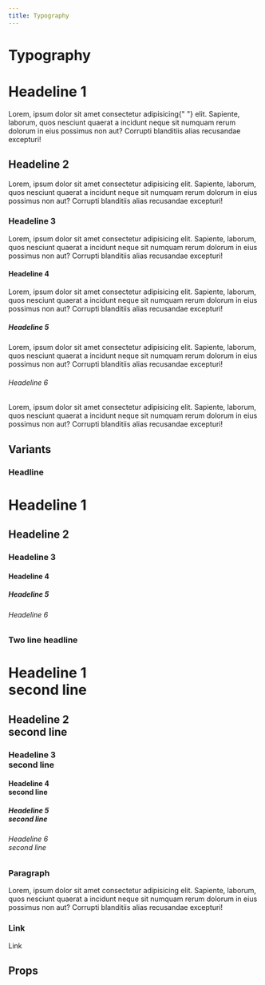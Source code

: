 ```yaml
---
title: Typography
---
```



# Typography

<Preview>
  <H1>Headeline 1</H1>
  <P>
    Lorem, ipsum dolor sit <Link href="#">amet consectetur adipisicing</Link>{" "}
    elit. Sapiente, laborum, quos nesciunt quaerat a incidunt neque sit numquam
    rerum dolorum in eius possimus non aut? Corrupti blanditiis alias recusandae
    excepturi!
  </P>
  <H2>Headeline 2</H2>
  <P>
    Lorem, ipsum dolor sit amet consectetur adipisicing elit. Sapiente, laborum,
    quos nesciunt quaerat a incidunt neque sit numquam rerum dolorum in eius
    possimus non aut? Corrupti blanditiis alias recusandae excepturi!
  </P>
  <H3>Headeline 3</H3>
  <P>
    Lorem, ipsum dolor sit amet consectetur adipisicing elit. Sapiente, laborum,
    quos nesciunt quaerat a incidunt neque sit numquam rerum dolorum in eius
    possimus non aut? Corrupti blanditiis alias recusandae excepturi!
  </P>
  <H4>Headeline 4</H4>
  <P>
    Lorem, ipsum dolor sit amet consectetur adipisicing elit. Sapiente, laborum,
    quos nesciunt quaerat a incidunt neque sit numquam rerum dolorum in eius
    possimus non aut? Corrupti blanditiis alias recusandae excepturi!
  </P>
  <H5>Headeline 5</H5>
  <P>
    Lorem, ipsum dolor sit amet consectetur adipisicing elit. Sapiente, laborum,
    quos nesciunt quaerat a incidunt neque sit numquam rerum dolorum in eius
    possimus non aut? Corrupti blanditiis alias recusandae excepturi!
  </P>
  <H6>Headeline 6</H6>
  <P>
    Lorem, ipsum dolor sit amet consectetur adipisicing elit. Sapiente, laborum,
    quos nesciunt quaerat a incidunt neque sit numquam rerum dolorum in eius
    possimus non aut? Corrupti blanditiis alias recusandae excepturi!
  </P>
</Preview>

## Variants

### Headline

<Preview>
  <H1>Headeline 1</H1>
  <H2>Headeline 2</H2>
  <H3>Headeline 3</H3>
  <H4>Headeline 4</H4>
  <H5>Headeline 5</H5>
  <H6>Headeline 6</H6>
</Preview>

### Two line headline

<Preview>
  <H1>
    Headeline 1<br />
    second line
  </H1>
  <H2>
    Headeline 2<br />
    second line
  </H2>
  <H3>
    Headeline 3<br />
    second line
  </H3>
  <H4>
    Headeline 4<br />
    second line
  </H4>
  <H5>
    Headeline 5<br />
    second line
  </H5>
  <H6>
    Headeline 6<br />
    second line
  </H6>
</Preview>

### Paragraph

<Preview>
  <P>
    Lorem, ipsum dolor sit amet consectetur adipisicing elit. Sapiente, laborum,
    quos nesciunt quaerat a incidunt neque sit numquam rerum dolorum in eius
    possimus non aut? Corrupti blanditiis alias recusandae excepturi!
  </P>
</Preview>

### Link

<Preview>
  <Link href="#">Link</Link>
</Preview>

## Props

<Props component={H1} />
<Props component={H2} />
<Props component={H3} />
<Props component={H4} />
<Props component={H5} />
<Props component={H6} />

<Props component={P} />

<Props component={Link} />
